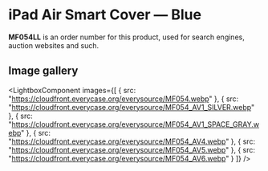 
# iPad Air Smart Cover — Blue

<Callout type='info' emoji='👉🏻'>**MF054LL** is an order number for this product, used for search engines, auction websites and such.</Callout>

## Image gallery

<LightboxComponent
    images={[
      {
        src: "https://cloudfront.everycase.org/everysource/MF054.webp"
      },
      {
        src: "https://cloudfront.everycase.org/everysource/MF054_AV1_SILVER.webp"
      },
      {
        src: "https://cloudfront.everycase.org/everysource/MF054_AV1_SPACE_GRAY.webp"
      },
      {
        src: "https://cloudfront.everycase.org/everysource/MF054_AV4.webp"
      },
      {
        src: "https://cloudfront.everycase.org/everysource/MF054_AV5.webp"
      },
      {
        src: "https://cloudfront.everycase.org/everysource/MF054_AV6.webp"
      }
    ]}
  />
